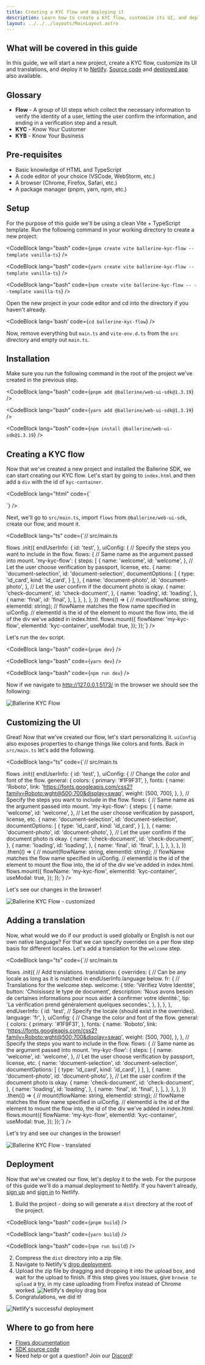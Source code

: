 ```yaml
---
title: Creating a KYC flow and deploying it
description: Learn how to create a KYC flow, customize its UI, and deploy it
layout: ../../../layouts/MainLayout.astro
---
```



## What will be covered in this guide

In this guide, we will start a new project, create a KYC flow, customize its UI and translations, and deploy it to <a target="_blank" href="https://www.netlify.com/">Netlify</a>. [Source code](https://github.com/ballerine-io/ballerine-kyc-flow) and [deployed app](https://ballerine-kyc-flow.netlify.app/) also available.

## Glossary

- **Flow** - A group of UI steps which collect the necessary information to verify the identity of a user, letting the user confirm the information, and ending in a verification step and a result.
- **KYC** - Know Your Customer
- **KYB** - Know Your Business

## Pre-requisites

- Basic knowledge of HTML and TypeScript
- A code editor of your choice (VSCode, WebStorm, etc.)
- A browser (Chrome, Firefox, Safari, etc.)
- A package manager (pnpm, yarn, npm, etc.)

## Setup

For the purpose of this guide we'll be using a clean Vite + TypeScript template. Run the following command in your working directory to create a new project:

<CodeBlock
  lang="bash"
  code={`pnpm create vite ballerine-kyc-flow --template vanilla-ts`}
/>

<CodeBlock
  lang="bash"
  code={`yarn create vite ballerine-kyc-flow --template vanilla-ts`}
/>

<CodeBlock
  lang="bash"
  code={`npm create vite ballerine-kyc-flow -- --template vanilla-ts`}
/>

Open the new project in your code editor and cd into the directory if you haven't already.

<CodeBlock lang='bash' code={`cd ballerine-kyc-flow`} />

Now, remove everything but `main.ts` and `vite-env.d.ts` from the `src` directory and empty out `main.ts`.

## Installation

Make sure you run the following command in the root of the project we've created in the previous step.

<CodeBlock
  lang="bash"
  code={`pnpm add @ballerine/web-ui-sdk@1.3.19`}
/>

<CodeBlock
  lang="bash"
  code={`yarn add @ballerine/web-ui-sdk@1.3.19`}
/>

<CodeBlock
  lang="bash"
  code={`npm install @ballerine/web-ui-sdk@1.3.19`}
/>

## Creating a KYC flow

Now that we've created a new project and installed the Ballerine SDK, we can start creating our KYC flow. Let's start by going to `index.html` and then add a `div` with the id of `kyc-container`.

<CodeBlock
  lang="html"
  code={`<!-- index.html -->
<!DOCTYPE html>
<html lang="en">
  <head>
    <meta charset="UTF-8" />
    <link rel="icon" type="image/svg+xml" href="/vite.svg" />
    <meta name="viewport" content="width=device-width, initial-scale=1.0" />
    <title>Ballerine KYC Flow</title>
  </head>
  <body>
    <!-- Element to pass into mount to contain the flow -->
    <div id="kyc-container"></div>
    <!-- flows.init and flows.mount -->
    <script type="module" src="/src/main.ts"></script>
  </body>
</html>`}
/>

Next, we'll go to `src/main.ts`, import `flows` from `@ballerine/web-ui-sdk`, create our flow, and mount it.

<CodeBlock
  lang="ts"
  code={`// src/main.ts

flows
  .init({
    endUserInfo: {
      id: 'test',
    },
    uiConfig: {
      // Specify the steps you want to include in the flow.
      flows: {
        // Same name as the argument passed into mount.
        'my-kyc-flow': {
          steps: [
            {
              name: 'welcome',
              id: 'welcome',
            },
            // Let the user choose verification by passport, license, etc.
            {
              name: 'document-selection',
              id: 'document-selection',
              documentOptions: [
                {
                  type: 'id_card',
                  kind: 'id_card',
                }
              ],
            },
            {
              name: 'document-photo',
              id: 'document-photo',
            },
            // Let the user confirm if the document photo is okay.
            {
              name: 'check-document',
              id: 'check-document',
            },
            {
              name: 'loading',
              id: 'loading',
            },
            {
              name: 'final',
              id: 'final',
            },
          ],
        },
      },
    },
  })
  .then(() => {
    // mount(flowName: string, elementId: string);
    // flowName matches the flow name specified in uiConfig.
    // elementId is the id of the element to mount the flow into, the id of the div we've added in index.html.
    flows.mount({
      flowName: 'my-kyc-flow',
      elementId: 'kyc-container',
      useModal: true,
    });
  });`}
/>

Let's run the `dev` script.

<CodeBlock
  lang="bash"
  code={`pnpm dev`}
/>

<CodeBlock
  lang="bash"
  code={`yarn dev`}
/>

<CodeBlock
  lang="bash"
  code={`npm run dev`}
/>

Now if we navigate to <a target="_blank" href="http://127.0.0.1:/5173">http://127.0.0.1:5173/</a> in the browser we should see the following:

<img src="/public/flow.png" alt="Ballerine KYC Flow" class="flow-img" />

## Customizing the UI

Great! Now that we've created our flow, let's start personalizing it. `uiConfig` also exposes properties to change things like colors and fonts. Back in `src/main.ts` let's add the following.

<CodeBlock
  lang="ts"
  code={`// src/main.ts

flows
  .init({
    endUserInfo: {
      id: 'test',
    },
    uiConfig: {
      // Change the color and font of the flow.
      general: {
        colors: {
          primary: '#1F9F31',
        },
        fonts: {
          name: 'Roboto',
          link: 'https://fonts.googleapis.com/css2?family=Roboto:wght@500;700&display=swap',
          weight: [500, 700],
        },
      },
      // Specify the steps you want to include in the flow.
      flows: {
        // Same name as the argument passed into mount.
        'my-kyc-flow': {
          steps: [
            {
              name: 'welcome',
              id: 'welcome',
            },
            // Let the user choose verification by passport, license, etc.
            {
              name: 'document-selection',
              id: 'document-selection',
              documentOptions: [
                {
                  type: 'id_card',
                  kind: 'id_card',
                }
              ],
            },
            {
              name: 'document-photo',
              id: 'document-photo',
            },
            // Let the user confirm if the document photo is okay.
            {
              name: 'check-document',
              id: 'check-document',
            },
            {
              name: 'loading',
              id: 'loading',
            },
            {
              name: 'final',
              id: 'final',
            },
          ],
        },
      },
    },
  })
  .then(() => {
    // mount(flowName: string, elementId: string);
    // flowName matches the flow name specified in uiConfig.
    // elementId is the id of the element to mount the flow into, the id of the div we've added in index.html.
    flows.mount({
      flowName: 'my-kyc-flow',
      elementId: 'kyc-container',
      useModal: true,
    });
  });`}
/>

Let's see our changes in the browser!

<img src="/public/flow-customized.png" alt="Ballerine KYC Flow - customized" class="flow-img" />

## Adding a translation

Now, what would we do if our product is used globally or English is not our own native language? For that we can specify overrides on a per flow step basis for different locales. Let's add a translation for the `welcome` step.

<CodeBlock
  lang="ts"
  code={`// src/main.ts

flows
  .init({
    // Add translations.
    translations: {
      overrides: {
        // Can be any locale as long as it is matched in endUserInfo.language below.
        fr: {
          // Translations for the welcome step.
          welcome: {
            title: 'Vérifiez Votre Identité',
            button: 'Choisissez le type de document',
            description:
              'Nous avons besoin de certaines informations pour nous aider à confirmer votre identité.',
            tip: 'La vérification prend généralement quelques secondes.',
          },
        },
      },
    },
    endUserInfo: {
      id: 'test',
      // Specify the locale (should exist in the overrides).
      language: 'fr',
    },
    uiConfig: {
      // Change the color and font of the flow.
      general: {
        colors: {
          primary: '#1F9F31',
        },
        fonts: {
          name: 'Roboto',
          link: 'https://fonts.googleapis.com/css2?family=Roboto:wght@500;700&display=swap',
          weight: [500, 700],
        },
      },
      // Specify the steps you want to include in the flow.
      flows: {
        // Same name as the argument passed into mount.
        'my-kyc-flow': {
          steps: [
            {
              name: 'welcome',
              id: 'welcome',
            },
            // Let the user choose verification by passport, license, etc.
            {
              name: 'document-selection',
              id: 'document-selection',
              documentOptions: [
                {
                  type: 'id_card',
                  kind: 'id_card',
                }
              ],
            },
            {
              name: 'document-photo',
              id: 'document-photo',
            },
            // Let the user confirm if the document photo is okay.
            {
              name: 'check-document',
              id: 'check-document',
            },
            {
              name: 'loading',
              id: 'loading',
            },
            {
              name: 'final',
              id: 'final',
            },
          ],
        },
      },
    },
  })
  .then(() => {
    // mount(flowName: string, elementId: string);
    // flowName matches the flow name specified in uiConfig.
    // elementId is the id of the element to mount the flow into, the id of the div we've added in index.html.
    flows.mount({
      flowName: 'my-kyc-flow',
      elementId: 'kyc-container',
      useModal: true,
    });
  });`}
/>

Let's try and see our changes in the browser!

<img src="/public/flow-translated.png" alt="Ballerine KYC Flow - translated" class="flow-img" />

## Deployment

Now that we've created our flow, let's deploy it to the web. For the purpose of this guide we'll do a manual deployment to Netlify. If you haven't already, <a target="_blank" href="https://app.netlify.com/signup">sign up</a> and <a target="_blank" href="https://app.netlify.com/login">sign in</a> to Netlify.

1. Build the project - doing so will generate a `dist` directory at the root of the project.

<CodeBlock
  lang="bash"
  code={`pnpm build`}
/>

<CodeBlock
  lang="bash"
  code={`yarn build`}
/>

<CodeBlock
  lang="bash"
  code={`npm run build`}
/>


2. Compress the `dist` directory into a zip file.
3. Navigate to Netlify's <a target="_blank" href="https://app.netlify.com/drop">drop deployment</a>.
4. Upload the zip file by dragging and dropping it into the upload box, and wait for the upload to finish. If this step gives you issues, give `browse to upload` a try, in my case uploading from Firefox instead of Chrome worked.
   <img alt="Netlify's deploy drag box" src="/public/drag-deploy.png" class="flow-img" />
5. Congratulations, we did it!

<img src="/public/deploy-success.png" alt="Netlify's successful deployment" class="flow-img" />

## Where to go from here

- [Flows documentation](/en/api/sdk/ballerine-sdk-flows)
- <a href="https://github.com/ballerine-io/ballerine/tree/main/sdks/web-ui-sdk" target="_blank">SDK source code</a>
- Need help or got a question? Join our [Discord](https://discord.gg/e2rQE4YygA)!
